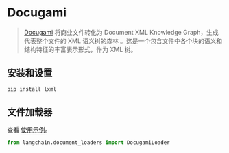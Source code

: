 # Docugami

> [Docugami](https://docugami.com) 将商业文件转化为 Document XML Knowledge Graph，生成代表整个文件的 XML 语义树的森林
>。这是一个包含文件中各个块的语义和结构特征的丰富表示形式，作为 XML 树。
>

## 安装和设置


```bash
pip install lxml
```

## 文件加载器

查看 [使用示例](/docs/modules/data_connection/document_loaders/integrations/docugami.html)。

```python
from langchain.document_loaders import DocugamiLoader
```
